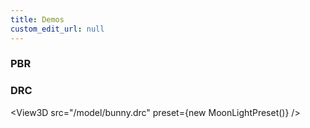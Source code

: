 ```yaml
---
title: Demos
custom_edit_url: null
---
```



### PBR
<View3D src="/model/DragonAttenuation.glb" exposure={1.5} skybox="/img/spruit_sunrise_1k.hdr" />

<!-- ### PBR2
<View3D src="/model/AttenuationTest.glb" />

### PBR3
<View3D src="/model/MetalRoughSpheres.glb" /> -->

### DRC
<!-- <View3D src="/model/bunny.drc" preset={new WhiteLightPreset()} /> -->
<View3D src="/model/bunny.drc" preset={new MoonLightPreset()} />
